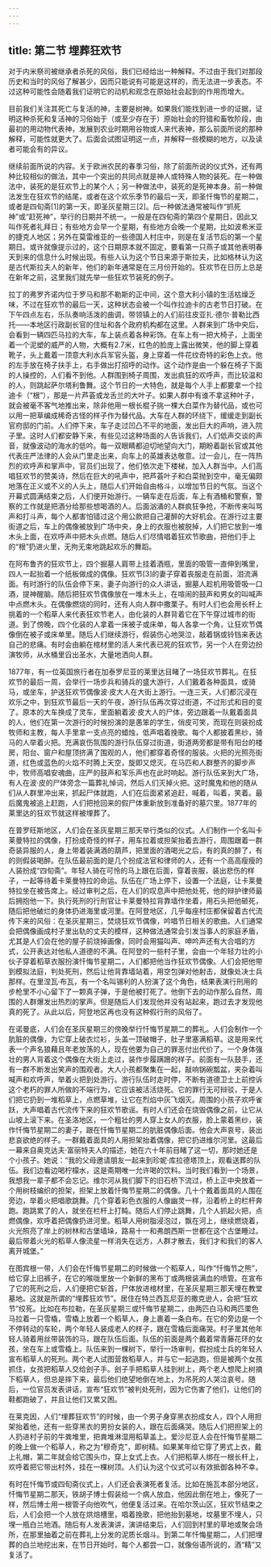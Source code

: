 ```yaml
---
---
---
```

title: 第二节 埋葬狂欢节
---




对于内米祭司被继承者杀死的风俗，我们已经给出一种解释。不过由于我们对那段历史和当时的风俗了解甚少，因而只能说有可能是这样的，而无法进一步表态。不过这种可能性会随着我们证明它的动机和观念在原始社会起到的作用而增大。

目前我们关注其死亡与复活的神，主要是树神。如果我们能找到进一步的证据，证明这种杀死和复活神的习俗始于（或至少存在于）原始社会的狩猎和畜牧阶段，由最初的用动物代表神，发展到农业时期用谷物或人来代表神，那么前面所说的那种解释，可能性就更大了。后面会试图证明这一点，并解释一些模糊的地方，以及读者可能会有的异议。

继续前面所说的内容。关于欧洲农民的春季习俗，除了前面所说的仪式外，还有两种比较相似的做法，其中一个突出的共同点就是神人或特殊人物的装死。在一种做法中，装死的是狂欢节上的某个人；另一种做法中，装死的是死神本身。前一种做法发生在狂欢节的结尾，或者在这个欢乐季节的最后一天，即圣忏悔节的星期二，或者是四旬斋[1]的第一天，即圣灰星期三[2]。后一种做法通常被叫作“抓死神”或“赶死神”，举行的日期并不统一。一般是在四旬斋的第四个星期日，因此又叫作死者礼拜日；有些地方会早一个星期，有些地方会晚一个星期，比如波希米亚的捷克人地区；另外在莫雷维亚的一些德国人村庄中，则是在复活节后的第一个星期日。或许就像提示过的，这个日期原本就不固定，要看第一只燕子或其他表明春天到来的信息什么时候出现。有些人认为这个节日来源于斯拉夫，比如格林认为这是古代斯拉夫人的新年，他们的新年通常是在三月份开始的。狂欢节在日历上总是在新年之前，这里我们就先举一些狂欢节装死的例子。

拉丁的弗罗齐诺内位于罗马和那不勒斯的正中间，这个意大利小镇的生活枯燥乏味，不过在狂欢节的最后一天，这种状态会被一个叫作拉迪卡的古老节日打破。在下午四点左右，乐队奏响活泼的曲调，带领镇上的人们前往皮亚扎·德尔·普勒比西托——本地区行政副长官的住址和各个政府机构都在这里。人群来到广场中央后，会看到一辆四匹马拉的大车，车上装点着各种彩饰。在车上有一把大椅子，上面坐着一个泥塑的威严的人物，大概有2.7米，红色的脸庞上露出微笑，他的脚上穿着靴子，头上戴着一顶意大利水兵军官头盔，身上穿着一件花纹奇特的彩色上衣。他的左手放在椅子扶手上，右手做出打招呼的动作。这个动作是由一个躲在椅子下面的人操控的，人们看不到他。人群围到椅子周围，发出疯狂的欢呼声，而比较温和的人，则跳起萨尔塔利鲁舞。这个节日的一大特色，就是每个人手上都要拿一个拉迪卡（“根”），那是一片芦荟或龙舌兰的大叶子。如果人群中有谁不拿这种叶子，就会被毫不客气地推出来，除非他用一根长棍子挑一棵大白菜作为替代品，或也可以用一把草编成稀奇古怪的样子作为替代品。大车在人群的环绕下，缓缓走到副长官府邸的门前。人们停下来，车子走过凹凸不平的地面，发出巨大的声响，进入院子里。这时人们都安静下来，有些见过这种场面的人告诉我们，人们低声交谈的声音，就像波动的海水的低吟。每一双眼睛都迫切地望向大门，期盼着副长官或其他代表庄严法律的人会从门里走出来，向车上的英雄表达敬意。过一会儿，在一阵热烈的欢呼声和掌声中，官员们出现了，他们依次走下楼梯，加入人群当中。人们高唱狂欢节的赞美诗，然后在巨大的吼声中，把芦荟叶子和白菜抛到空中，毫无偏颇地落在正义或不义的人头上，随后人们开始自由格斗，以增加节日的气氛。当这个开幕式圆满结束之后，人们便开始游行。一辆车走在后面，车上有酒桶和警察，警察的工作就是把酒分给那些想喝酒的人。后面汹涌的人群疯狂争抢，不断传来叫骂声和打斗声，每个人都害怕错过这个用公款把自己灌醉的大好机会。在游行过主要街道之后，车上的偶像被放到广场中央，身上的衣服也被脱掉，人们把它放到一堆木头上面，在欢呼声中把木头点燃。随后人们尽情唱着狂欢节歌曲，把他们手上的“根”扔进火里，无拘无束地跳起欢乐的舞蹈。

在阿布鲁齐的狂欢节上，四个掘墓人肩带上挂着酒瓶，里面的吸管一直伸到嘴里，四人一起抬着一个纸板做成的偶像。狂欢节[3]的妻子穿着丧服走在前面，泪流满面。有时游行的队伍会停下来，妻子向游行的众人讲话，掘墓人趁机用吸管吸一口酒，提神醒脑。随后把狂欢节偶像放在一堆木头上，在喧闹的鼓声和男女的叫喊声中点燃木头。在偶像燃烧的同时，还有人向人群中撒栗子。有时人们也会用长杆上挑着的一个稻草人来代表狂欢节老人，由化装的人群背着它在下午穿过城市的街道。到了傍晚，四个化装的人拿着一床被子或床单，每人各拿一个角，让狂欢节偶像倒在被子或床单里。随后人们继续游行，假装伤心地哭泣，敲着锅或铃铛来表达自己的悲痛。有时会由躺在棺材里的活人来代表已死的狂欢节，另一个人在旁边扮演牧师，从水桶里舀出圣水，大量地洒向人群。

1877年，有一位英国旅行者在加泰罗尼亚的莱里达目睹了一场狂欢节葬礼。在狂欢节的最后一周，会举行一场步兵和骑兵的盛大游行，人们戴着各种面具，或骑马，或坐车，护送狂欢节偶像波·皮大人在大街上游行。一连三天，人们都沉浸在欢乐之中，到狂欢节最后一天的午夜，游行队伍再次穿过街道，不过形式和目的变了。原本的大车换成了灵车，里面躺着波·皮大人的尸体，旁边跟着一队戴着面具的人，他们在第一次游行的时候扮演的是愚笨的学生，俏皮可笑，而现在则装扮成牧师和主教，每人手里拿一支点亮的蜡烛，低声唱着挽歌。每个人都披着黑纱，骑马的人举着火把。充满哀伤氛围的游行队伍穿过街道，街道两旁都是带有阳台的楼房，阳台、窗户和屋顶挤满了围观的人，他们都穿着奇怪的服装。火把的光照亮街道，红色或蓝色的火焰不时腾上天空，旋即又熄灭。在马匹和人群整齐的脚步声中，牧师高唱安魂曲，庄严的鼓声和军乐声也在此时响起。游行队伍来到大广场，有人在波·皮的尸体旁念一篇葬礼悼词，然后人们灭掉火把。这时魔鬼和他的随从们从人群里冲出来，抓起尸体就跑，人们在后面紧紧追赶，喊着，叫着，笑着。最后魔鬼被追上赶跑，人们把抢回来的假尸体重新放到准备好的墓穴里。1877年的莱里达的狂欢节就这样被埋葬了。

在普罗旺斯地区，人们会在圣灰星期三那天举行类似的仪式。人们制作一个名叫卡莱曼特拉的偶像，打扮成奇怪的样子，用车拉着或担架抬着去游行，周围跟着一群奇装异服的人，身上带着装满酒的葫芦，把里面的酒喝光之后，有的真的醉了，有的则假装喝醉。在队伍最前面的是几个扮成法官和律师的人，还有一个高高瘦瘦的人装扮成“四旬斋”。年轻人骑在可怜的马上跟在后面，穿着丧服，装出悲伤的样子，一起等待着卡莱曼特拉的命运。队伍在广场上停下，设置一个法庭，让卡莱曼特拉坐在被告席上。经过审判之后，在人们的叹息声中把他处死，他的辩护律师最后拥抱他一下。执行死刑的行刑官让卡莱曼特拉背靠墙作坐着，用石头把他砸死，随后把他破烂的身体扔进海里或河里。在阿登地区，几乎每座村庄都保留着古代流传下来的风俗：在圣灰星期三，焚烧狂欢节偶像，吟唱节日相关的歌曲。人们通常会把偶像画成村子里出轨的丈夫的模样，这种做法通常会引发当事人的家庭矛盾，尤其是人们会在他的屋子前烧掉画像，同时会用猫叫声、呻吟声还有大合唱的方式，公开表达对他私人道德的不满。在阿登的一些村子里，会由一个年轻力壮的小伙子穿着稻草衣服扮演忏悔节星期二，人们都把他当作狂欢节偶像。人们会把他带到模拟法庭，判处死刑，然后让他背靠墙站着，用空包弹对他射击，就像处决士兵那样。在里涅瓦·布瓦，有一个名叫锡利的人扮演了这个角色，结果表演行刑用的步枪里不小心留下了一颗真子弹，于是他被打死了。他倒下去的动作那么自然，周围的人群爆发出热烈的掌声。但是随后人们发现他并没有站起来，跑过去才发现他真的死了。从此以后，阿登地区再也没有这种假行刑的风俗了。

在诺曼底，人们会在圣灰星期三的傍晚举行忏悔节星期二的葬礼。人们会制作一个肮脏的偶像，为它穿上破衣烂衫，头盖一顶破帽子，肚子里塞满稻草。这是用来代表一个声名狼藉且年老放荡的人，现在他要为自己的罪恶付出代价了。一个身体强壮的男人背着这个偶像在大街上走过，装作步履蹒跚的样子。前面有一队鼓手，还有一群不断发出笑声的围观者。大人小孩都聚集在一起，敲响锅碗瓢盆，夹杂着叫喊声和欢呼声，举着火把到处游行。游行队伍时走时停，不断有道德卫士上前控诉这个老朽的罪人所做的不端行为，它应该被活活烧死。它的罪行无可辩驳，于是人们把它扔到一堆稻草上，点燃草堆，让它在烈焰中灰飞烟灭。周围的小孩子欢呼雀跃，大声唱着古代流传下来的狂欢节歌谣。有时人们还会在烧毁偶像之前，让它从山坡上滚下来。在圣洛地区，一个粗壮的男人穿上女人的衣服，脸上蒙着黑纱，装作忏悔节星期二的妻子，跟在忏悔节星期二的肮脏偶像后面。他会大声哀号，装出悲哀欲绝的样子。一群戴着面具的人用担架抬着偶像，把它扔进维尔河里。这最后一幕来自奥克达夫·富丽特夫人的描述，她在六十年前目睹了这一切，那时她还是个小孩子。她说：“我的父母邀请朋友一起来到珍妮·库拉德塔顶上，观看送葬的队伍。我们边看边喝柠檬水，这是斋期唯一允许喝的饮料。当时我们看到一个场景，我想我一辈子都不会忘记。维尔河从我们脚下的旧石桥下流过，桥上正中央放着一个用树枝编织的担架，担架上放着忏悔节星期二的偶像。几十个戴着面具的人围在旁边，举着火把唱歌跳舞。几个穿着彩色衣服的人像幽灵一样，沿着桥上的栏杆奔跑。跑跳累了的人，就坐在栏杆上打盹。随后人们停止跳舞，几个人抓起火把，点燃偶像，欢呼着把偶像扔进河里。稻草人用树脂浸泡过，飘在河上，继续燃烧着，火光照亮了岸上的树林和古堡墙垛，路易十一和弗朗西斯一世都在这个古堡睡过。最后带着火光的稻草人像流星一样消失在远方，人群才散去，我们才和我们的客人离开城堡。”

在图宾根一带，人们会在忏悔节星期二的时候做一个稻草人，叫作“忏悔节之熊”，给它穿上旧裤子，在它的喉咙里放一个新鲜的黑布丁或两根装满血的喷管。在宣布了它的死刑之后，人们便把它斩首，尸体放进棺材里，在圣灰星期三那天埋在教堂墓地。这就是所谓的“埋葬狂欢节”。居住在特兰西瓦尼亚的撒克逊人，会把“狂欢节”绞死。比如在布拉勒，在圣灰星期三或忏悔节星期二，由两匹白马和两匹栗色马拉着一只雪橇，雪橇上放着一个稻草人，身上裹着一条白布。在它的旁边是一个不停转动的车轮，两个年轻人装成老人的样子，跟在雪橇后面痛哭。村子里其他年轻人骑着用丝带装饰的马，跟在队伍后面。队伍的前面是两个戴着常青藤花环的女孩，坐在车上或雪橇上。队伍来到一棵树下，举行一场审判，假扮成士兵的年轻人宣布稻草人的死刑。两个老人试图营救稻草人，并与它一起逃跑，但是被两个女孩抓住，女孩把稻草人交给刽子手。刽子手把稻草人挂到树上，两个老人想爬上树摘下稻草人，但总是摔下来，最后他们绝望地倒在地上，为吊死的人哭泣哀号。随后，一位官员发表讲话，宣布“狂欢节”被判处死刑，因为它伤害了他们，让他们的鞋都跑破了，并且让他们又累又困。

在莱克因，人们“埋葬狂欢节”的时候，由一个男子身穿黑衣扮成女人，四个人用担架抬着他，还有一些穿黑衣的男扮女装的人，跟在后面痛哭。随后人们把担架上的人扔进村子前的牛粪堆里，把粪堆淋湿用稻草盖上。爱沙尼亚人会在忏悔节星期二的晚上做一个稻草人，称之为“穆奇克”，即树精。如果某年给它穿了男式上衣，戴上礼帽，第二年就会给它围头巾，穿上女式上衣。人们把稻草人绑在一根长杆上，欢呼着把它带出村外，挂在一棵树顶。人们认为这个仪式可以有效抵御各种不幸。

有时在忏悔节或四旬斋仪式上，人们还会表演死者复活。比如在施瓦本部分地区，忏悔节星期二那天，铁胡子博士假装给一个病人放血，他因此倒在地上，像死了一样，然后博士用一根管子向他吹气，他便复活过来。在哈尔茨山区，狂欢节结束之后，人们会把一个人放在烘焙槽里，唱着挽歌，把他抬到墓地，坟墓里不埋人，只埋一瓶白兰地酒。随后有人发表演讲，演讲结束后，人们回到村里的草地或聚会场所，在那里抽着之前在葬礼上分发的泥质长烟斗。到第二年忏悔星期二，人们把埋葬的白兰地挖出来，在节日开始时，每个人都尝一口，就像俗语所说的，酒“精”又复活了。